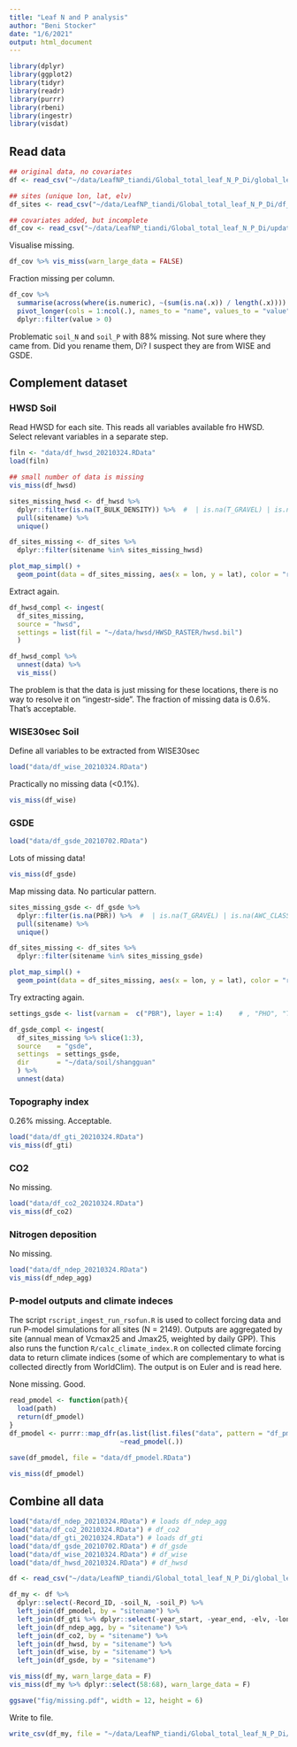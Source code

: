 ```yaml
---
title: "Leaf N and P analysis"
author: "Beni Stocker"
date: "1/6/2021"
output: html_document
---
```


```r
library(dplyr)
library(ggplot2)
library(tidyr)
library(readr)
library(purrr)
library(rbeni)
library(ingestr)
library(visdat)
```

## Read data

```r
## original data, no covariates
df <- read_csv("~/data/LeafNP_tiandi/Global_total_leaf_N_P_Di/global_leaf_NP_total_Di_20210702_PROC_ELV.csv")

## sites (unique lon, lat, elv)
df_sites <- read_csv("~/data/LeafNP_tiandi/Global_total_leaf_N_P_Di/df_sites_leafnp_20210702.csv")

## covariates added, but incomplete
df_cov <- read_csv("~/data/LeafNP_tiandi/Global_total_leaf_N_P_Di/update_data_2021July/updated_dataset_20210429.csv")
``` 

Visualise missing.
```r
df_cov %>% vis_miss(warn_large_data = FALSE)
```

Fraction missing per column.
```r
df_cov %>% 
  summarise(across(where(is.numeric), ~(sum(is.na(.x)) / length(.x)))) %>% 
  pivot_longer(cols = 1:ncol(.), names_to = "name", values_to = "value") %>% 
  dplyr::filter(value > 0)
```

Problematic `soil_N` and `soil_P` with 88% missing. Not sure where they came from. Did you rename them, Di? 
I suspect they are from WISE and GSDE.

<!-- ```{r} -->
<!-- load("data/df_wise_20210324.RData") -->
<!-- load("data/df_gsde_20210408.RData") -->
<!-- ``` -->


## Complement dataset

### HWSD Soil

Read HWSD for each site. This reads all variables available fro HWSD. Select relevant variables in a separate step.

```r
filn <- "data/df_hwsd_20210324.RData"
load(filn)
```

```r
## small number of data is missing
vis_miss(df_hwsd)
```

```r
sites_missing_hwsd <- df_hwsd %>% 
  dplyr::filter(is.na(T_BULK_DENSITY)) %>%  #  | is.na(T_GRAVEL) | is.na(AWC_CLASS)
  pull(sitename) %>% 
  unique()

df_sites_missing <- df_sites %>% 
  dplyr::filter(sitename %in% sites_missing_hwsd)

plot_map_simpl() +
  geom_point(data = df_sites_missing, aes(x = lon, y = lat), color = "red", size = 0.3)
```

Extract again.
```r
df_hwsd_compl <- ingest(
  df_sites_missing,
  source = "hwsd",
  settings = list(fil = "~/data/hwsd/HWSD_RASTER/hwsd.bil")
  )

df_hwsd_compl %>% 
  unnest(data) %>% 
  vis_miss()
```

The problem is that the data is just missing for these locations, there is no way to resolve it on "ingestr-side". The fraction of missing data is 0.6%. That's acceptable.

### WISE30sec Soil

Define all variables to be extracted from WISE30sec

```r
load("data/df_wise_20210324.RData")
```

Practically no missing data (<0.1%).
```r
vis_miss(df_wise)
```

### GSDE

```r
load("data/df_gsde_20210702.RData")
```

Lots of missing data!
```r
vis_miss(df_gsde)
```

Map missing data. No particular pattern.
```r
sites_missing_gsde <- df_gsde %>% 
  dplyr::filter(is.na(PBR)) %>%  #  | is.na(T_GRAVEL) | is.na(AWC_CLASS)
  pull(sitename) %>% 
  unique()

df_sites_missing <- df_sites %>% 
  dplyr::filter(sitename %in% sites_missing_gsde)

plot_map_simpl() +
  geom_point(data = df_sites_missing, aes(x = lon, y = lat), color = "red", size = 0.3)
```

Try extracting again.
```r
settings_gsde <- list(varnam =  c("PBR"), layer = 1:4)    # , "PHO", "TP", "TK", "TS"

df_gsde_compl <- ingest(
  df_sites_missing %>% slice(1:3),
  source    = "gsde",
  settings  = settings_gsde,
  dir       = "~/data/soil/shangguan"
  ) %>% 
  unnest(data)
```


### Topography index

0.26% missing. Acceptable.

```r
load("data/df_gti_20210324.RData")
vis_miss(df_gti)
```

### CO2

No missing.

```r
load("data/df_co2_20210324.RData")
vis_miss(df_co2)
```

### Nitrogen deposition

No missing. 

```r
load("data/df_ndep_20210324.RData")
vis_miss(df_ndep_agg)
```

### P-model outputs and climate indeces

The script `rscript_ingest_run_rsofun.R` is used to collect forcing data and run P-model simulations for all sites (N = 2149). Outputs are aggregated by site (annual mean of Vcmax25 and Jmax25, weighted by daily GPP). This also runs the function `R/calc_climate_index.R` on collected climate forcing data to return climate indices (some of which are complementary to what is collected directly from WorldClim). The output is on Euler and is read here.

None missing. Good.

```r
read_pmodel <- function(path){
  load(path)
  return(df_pmodel)
}
df_pmodel <- purrr::map_dfr(as.list(list.files("data", pattern = "df_pmodel_ichunk_.*.RData", full.names = TRUE)),
                            ~read_pmodel(.))

save(df_pmodel, file = "data/df_pmodel.RData")

vis_miss(df_pmodel)
```

## Combine all data

```r
load("data/df_ndep_20210324.RData") # loads df_ndep_agg
load("data/df_co2_20210324.RData") # df_co2
load("data/df_gti_20210324.RData") # loads df_gti
load("data/df_gsde_20210702.RData") # df_gsde
load("data/df_wise_20210324.RData") # df_wise
load("data/df_hwsd_20210324.RData") # df_hwsd

df <- read_csv("~/data/LeafNP_tiandi/Global_total_leaf_N_P_Di/global_leaf_NP_total_Di_20210702_PROC_ELV.csv")

df_my <- df %>% 
  dplyr::select(-Record_ID, -soil_N, -soil_P) %>% 
  left_join(df_pmodel, by = "sitename") %>% 
  left_join(df_gti %>% dplyr::select(-year_start, -year_end, -elv, -lon, -lat), by = "sitename") %>% 
  left_join(df_ndep_agg, by = "sitename") %>% 
  left_join(df_co2, by = "sitename") %>% 
  left_join(df_hwsd, by = "sitename") %>% 
  left_join(df_wise, by = "sitename") %>% 
  left_join(df_gsde, by = "sitename")

vis_miss(df_my, warn_large_data = F)
vis_miss(df_my %>% dplyr::select(58:68), warn_large_data = F)

ggsave("fig/missing.pdf", width = 12, height = 6)
```

Write to file.
```r
write_csv(df_my, file = "~/data/LeafNP_tiandi/Global_total_leaf_N_P_Di/leafnp_data_covariates_20210702.csv")
```




<!-- ```{r} -->
<!-- ## data prepared by for GSDE data -->
<!-- df_di <- read_csv("~/data/LeafNP_tiandi/Global_total_leaf_N_P_Di/soil_property_extraction_20210323/global_leaf_NP_with_soil_property_from_HWSD_WISE_GSDE_23032021.csv") -->

<!-- ## add my extractions to di's soil stuff -->
<!-- df_di <- df_di %>%  -->
<!--   left_join(df_gti %>% dplyr::select(-year_start, -year_end, -elv, -lon, -lat), by = "sitename") %>%  -->
<!--   left_join(df_ndep_agg, by = "sitename") %>%  -->
<!--   left_join(df_co2, by = "sitename") %>%  -->
<!--   left_join(df_pmodel, by = "sitename") -->

<!-- write_csv(df_di, "~/data/LeafNP_tiandi/Global_total_leaf_N_P_Di/soil_property_extraction_20210323/global_leaf_NP_with_soil_property_from_HWSD_WISE_GSDE_Pmodel_Ndep_GTI_CO2_25032021.csv")   -->

<!-- dim(df_my) -->
<!-- dim(df_di) -->
<!-- dim(df) -->

<!-- names(df_my) -->

<!-- ## are my extractions and the one of di the same? -->
<!-- ## yes -->
<!-- df_my %>%  -->
<!--   dplyr::select(sitename, T_CACO3_beni = T_CACO3) %>%  -->
<!--   left_join(dplyr::select(df_di, sitename, T_CACO3_di = T_CACO3), by = "sitename") %>%  -->
<!--   rbeni::analyse_modobs2("T_CACO3_beni", "T_CACO3_di", type = "hex") -->

<!-- ## yes -->
<!-- df_my %>%  -->
<!--   dplyr::select(sitename, T_PH_H2O_beni = T_PH_H2O) %>%  -->
<!--   left_join(dplyr::select(df_di, sitename, T_PH_H2O_di = T_PH_H2O), by = "sitename") %>%  -->
<!--   rbeni::analyse_modobs2("T_PH_H2O_beni", "T_PH_H2O_di", type = "hex") -->

<!-- df_my %>%  -->
<!--   dplyr::select(sitename, CNrt_beni = CNrt) %>%  -->
<!--   left_join(dplyr::select(df_di, sitename, CNrt_di = CNrt), by = "sitename") %>%  -->
<!--   rbeni::analyse_modobs2("CNrt_beni", "CNrt_di", type = "hex") -->
<!-- ``` -->

<!-- ### Extracting from global NetCDF files -->

<!-- This is a code example and is to be used for extracting AI, alpha, and CWDX40 (see [here](https://www.notion.so/geco-bern/4e2e0ca6b5d3497894c64bed71a4937d?v=0ee5d81cd0fe42ac8ac1ed0a938b3380)). -->

<!-- Use the following files: -->

<!-- -   `~/data/mct_data/cwdx40.nc` for CWDX40. -->
<!-- -   `~/data/sofun_outputs/global_FULL_MODIS-C006_MOD15A2_v3.4/global_FULL_MODIS-C006_MOD15A2_v3.4.a.alpha_MEANANN.nc` for alpha. -->

<!-- ```{r} -->
<!-- library(raster) -->

<!-- filn <- "~/data/mct_data/cwdx40.nc" -->
<!-- siteinfo <- tibble(sitename = "id1", lon = 100, lat = 50)  # example for required dataframe structure -->

<!-- ## using raster package -->
<!-- rasta <- raster::raster(filn)  # use raster::brick() if data has three dimensions -->
<!-- df <- raster::extract( -->
<!--     rasta, -->
<!--     sp::SpatialPoints(dplyr::select(siteinfo, lon, lat)), # , proj4string = sta@crs -->
<!--     sp = TRUE -->
<!--     ) %>% -->
<!--   as_tibble() -->

<!-- ## or simply using rbeni -->
<!-- df <- rbeni::extract_pointdata_allsites(filn, df_lonlat = siteinfo) -->
<!-- ``` -->
